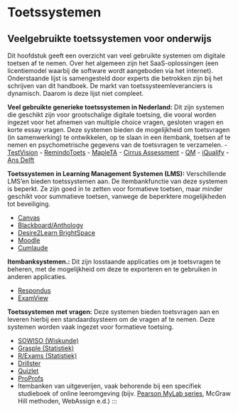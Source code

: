 # Toetssystemen

## Veelgebruikte toetssystemen voor onderwijs

Dit hoofdstuk geeft een overzicht van veel gebruikte systemen om digitale toetsen af te nemen. Over het algemeen zijn het SaaS-oplossingen (een licentiemodel waarbij de software wordt aangeboden via het internet). 
Onderstaande lijst is samengesteld door experts die betrokken zijn bij het schrijven van dit handboek. De markt van toetssysteemleveranciers is dynamisch. Daarom is deze lijst niet compleet.

**Veel gebruikte generieke toetssystemen in Nederland:**
Dit zijn systemen die geschikt zijn voor grootschalige digitale toetsing, die vooral worden ingezet voor het afnemen van multiple choice vragen, gesloten vragen en korte essay vragen. Deze systemen bieden de mogelijkheid om toetsvragen (in samenwerking) te ontwikkelen, op te slaan in een itembank, toetsen af te nemen en psychometrische gegevens van de toetsvragen te verzamelen. 
-   [TestVision](http://www.testvision.nl)
-   [RemindoToets](https://www.paragin.nl/remindotoets/)
-   [MapleTA](https://www.maplesoft.com/products/mapleta/)
-   [Cirrus Assessment](http://www.cirrusassessment.com/)
-   [QM](http://www.questionmark.com)
-   [iQualify](https://www.iqualify.com)
-   [Ans Delft](https://www.ans.app)

**Toetssystemen in Learning Management Systemen (LMS):**
Verschillende LMS'en bieden toetssystemen aan. De itembankfunctie van deze systemen is beperkt. Ze zijn goed in te zetten voor formatieve toetsen, maar minder geschikt voor summatieve toetsen, vanwege de beperktere mogelijkheden tot beveiliging.

-   [Canvas](https://www.instructure.com/nl/canvas)
-   [Blackboard/Anthology](https://www.anthology.com/en-emea)
-   [Desire2Learn BrightSpace](https://www.d2l.com/nl/)
-   [Moodle](https://moodle.com/)
-   [Cumlaude](https://www.cumlaudelearning.com/)

**Itembanksystemen.:** 
Dit zijn losstaande applicaties om je toetsvragen te beheren, met de mogelijkheid om deze te exporteren en te gebruiken in anderen applicaties. 

-   [Respondus](https://www.respondus.com/)
-   [ExamView](https://www.turningtechnologies.com/examview)

**Toetssystemen met vragen:**
Deze systemen bieden toetsvragen aan en leveren hierbij een standaardsysteem om de vragen af te nemen. Deze systemen worden vaak ingezet voor formatieve toetsing.

-   [SOWISO (Wiskunde)](https://sowiso.nl/nl/)
-   [Grasple (Statistiek)](https://www.grasple.com/)
-   [R/Exams (Statistiek)](http://www.r-exams.org/)
-   [Drillster](https://www.drillster.com)
-   [Quizlet](https://quizlet.com/)
-   [ProProfs](https://www.proprofs.com/quiz-school/)
-   Itembanken van uitgeverijen, vaak behorende bij een specifiek studieboek of online leeromgeving (bijv. [Pearson MyLab series](https://mlm.pearson.com/), McGraw Hill methoden, WebAssign e.d.)
:::
